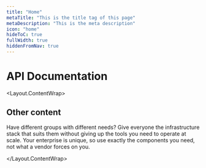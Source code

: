 ```yaml
---
title: "Home"
metaTitle: "This is the title tag of this page"
metaDescription: "This is the meta description"
icon: "home"
hideToC: true
fullWidth: true
hiddenFromNav: true
---
```



<Intro>

# API Documentation

</Intro>

<Layout.ContentWrap>

## Other content

Have different groups with different needs? Give everyone the infrastructure stack that suits them without giving up the tools you need to operate at scale.
Your enterprise is unique, so use exactly the components you need, not what a vendor forces on you.

</Layout.ContentWrap>
